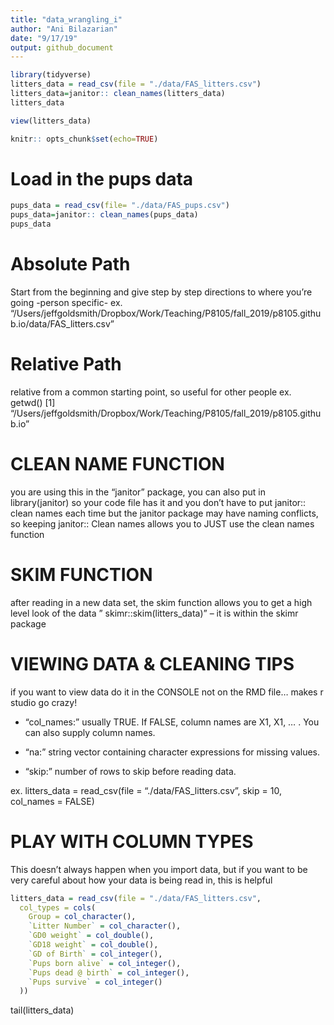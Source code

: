 ```yaml
---
title: "data_wrangling_i"
author: "Ani Bilazarian"
date: "9/17/19"
output: github_document
---
```



```r
library(tidyverse)
litters_data = read_csv(file = "./data/FAS_litters.csv")
litters_data=janitor:: clean_names(litters_data)
litters_data
```

```r
view(litters_data)
```

```r
knitr:: opts_chunk$set(echo=TRUE)
```

# Load in the pups data 
```r
pups_data = read_csv(file= "./data/FAS_pups.csv")
pups_data=janitor:: clean_names(pups_data)
pups_data
```

# Absolute Path 
Start from the beginning and give step by step directions to where you're going -person specific-
ex. "/Users/jeffgoldsmith/Dropbox/Work/Teaching/P8105/fall_2019/p8105.github.io/data/FAS_litters.csv"


# Relative Path 
relative from a common starting point, so useful for other people 
ex. getwd()  [1] "/Users/jeffgoldsmith/Dropbox/Work/Teaching/P8105/fall_2019/p8105.github.io"


# CLEAN NAME FUNCTION
you are using this in the "janitor" package, you can also put in library(janitor) so your code file has it and you don't have to put janitor:: clean names each time 
but the janitor package may have naming conflicts, so keeping janitor:: Clean names allows you to JUST use the clean names function

# SKIM FUNCTION 
after reading in a new data set, the skim function allows you to get a high level look of the data " skimr::skim(litters_data)" 
-- it is within the skimr package 

# VIEWING DATA & CLEANING TIPS 
if you want to view data do it in the CONSOLE not on the RMD file... makes r studio go crazy! 

* "col_names:" usually TRUE. If FALSE, column names are X1, X1, … . You can also supply column names.

* "na:" string vector containing character expressions for missing values.

* "skip:" number of rows to skip before reading data.

ex. litters_data = read_csv(file = "./data/FAS_litters.csv",
  skip = 10, col_names = FALSE)
  
# PLAY WITH COLUMN TYPES 
This doesn't always happen when you import data, but if you want to be very careful about how your data is being read in, this is helpful 
```r
litters_data = read_csv(file = "./data/FAS_litters.csv",
  col_types = cols(
    Group = col_character(),
    `Litter Number` = col_character(),
    `GD0 weight` = col_double(),
    `GD18 weight` = col_double(),
    `GD of Birth` = col_integer(),
    `Pups born alive` = col_integer(),
    `Pups dead @ birth` = col_integer(),
    `Pups survive` = col_integer()
  ))
```

tail(litters_data)  


